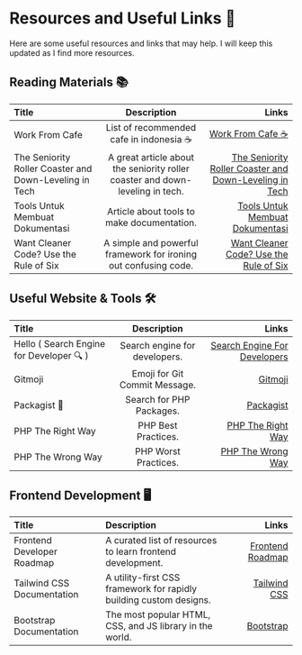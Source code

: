 # Resources and Useful Links 📌

Here are some useful resources and links that may help. I will keep this updated as I find more resources.

## Reading Materials 📚️


| Title                                                  |                                  Description                                  |                                                                                                                      Links |
|:-------------------------------------------------------|:-----------------------------------------------------------------------------:|---------------------------------------------------------------------------------------------------------------------------:|
| Work From Cafe                                         |                   List of recommended cafe in indonesia ☕️                    |                                                                       [Work From Cafe ☕](https://workfromcafe.glide.page/) |
| The Seniority Roller Coaster and Down-Leveling in Tech | A great article about the seniority roller coaster and down-leveling in tech. | [The Seniority Roller Coaster and Down-Leveling in Tech](https://blog.pragmaticengineer.com/the-seniority-roller-coaster/) |
| Tools Untuk Membuat Dokumentasi                        |                  Article about tools to make documentation.                   |                                [Tools Untuk Membuat Dokumentasi](https://blog.cerita-faldi.xyz/tools-membuat-dokumentasi/) |
| Want Cleaner Code? Use the Rule of Six                 |        A simple and powerful framework for ironing out confusing code.        |                                           [Want Cleaner Code? Use the Rule of Six](https://davidamos.dev/the-rule-of-six/) |

## Useful Website & Tools 🛠️


| Title                                     |          Description          |                                                     Links |
|:------------------------------------------|:-----------------------------:|----------------------------------------------------------:|
| Hello ( Search Engine for Developer 🔍️ ) | Search engine for developers. | [Search Engine For Developers](https://beta.sayhello.so/) |
| Gitmoji                                   | Emoji for Git Commit Message. |                           [Gitmoji](https://gitmoji.dev/) |
| Packagist 🐘                              |   Search for PHP Packages.    |                       [Packagist](https://packagist.org/) |
| PHP The Right Way                         |      PHP Best Practices.      |          [PHP The Right Way](https://phptherightway.com/) |
| PHP The Wrong Way                         |      PHP Worst Practices.     |          [PHP The Wrong Way](https://phpthewrongway.com/) |

## Frontend Development 🖥️


| Title                      | Description                                                        |                                           Links |
|:---------------------------|:-------------------------------------------------------------------|------------------------------------------------:|
| Frontend Developer Roadmap | A curated list of resources to learn frontend development.         | [Frontend Roadmap](https://roadmap.sh/frontend) |
| Tailwind CSS Documentation | A utility-first CSS framework for rapidly building custom designs. |        [Tailwind CSS](https://tailwindcss.com/) |
| Bootstrap Documentation    | The most popular HTML, CSS, and JS library in the world.           |          [Bootstrap](https://getbootstrap.com/) |